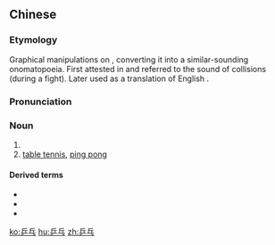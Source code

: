 ==Chinese==
{{zh-forms}}

===Etymology===
Graphical manipulations on {{zh-l|兵|bīng|soldier}}, converting it into a similar-sounding onomatopoeia. First attested in {{w|Ming Dynasty}} and referred to the sound of collisions (during a fight). Later used as a translation of English {{term|ping pong|lang=en}}.

===Pronunciation===
{{zh-pron
|m=pīngpāng,tl=y
|c=bing1 bam1
|md=pĭng-pŏng
|mn=phín-phóng
|w=1phin phan
|cat=n
}}

===Noun===
{{zh-noun}}

# {{non-gloss definition|Sound of collision, the sound made from the impact of an object.}}
# [[table tennis]], [[ping pong]]

====Derived terms====
* {{zh-l|乒乓球}}
* {{zh-l|乒乓波}}
* {{zh-l|乒乒乓乓}}

{{zh-cat|Games|Sports}}

[[ko:乒乓]]
[[hu:乒乓]]
[[zh:乒乓]]